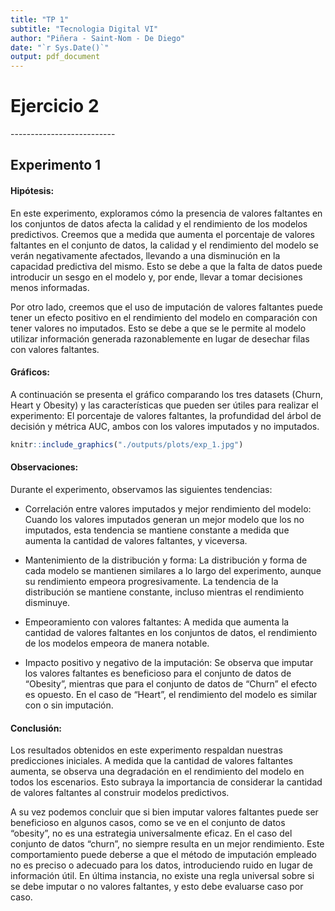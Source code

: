 ```yaml
---
title: "TP 1"
subtitle: "Tecnologia Digital VI"
author: "Piñera - Saint-Nom - De Diego"
date: "`r Sys.Date()`"
output: pdf_document
---
```


# Ejercicio 2

\-\-\-\-\-\-\-\-\-\-\-\-\-\-\-\-\-\-\-\-\-\-\-\-\--

## Experimento 1

#### Hipótesis:

En este experimento, exploramos cómo la presencia de valores faltantes en los conjuntos de datos afecta la calidad y el rendimiento de los modelos predictivos. Creemos que a medida que aumenta el porcentaje de valores faltantes en el conjunto de datos, la calidad y el rendimiento del modelo se verán negativamente afectados, llevando a una disminución en la capacidad predictiva del mismo. Esto se debe a que la falta de datos puede introducir un sesgo en el modelo y, por ende, llevar a tomar decisiones menos informadas.

Por otro lado, creemos que el uso de imputación de valores faltantes puede tener un efecto positivo en el rendimiento del modelo en comparación con tener valores no imputados. Esto se debe a que se le permite al modelo utilizar información generada razonablemente en lugar de desechar filas con valores faltantes.

#### Gráficos:

A continuación se presenta el gráfico comparando los tres datasets (Churn, Heart y Obesity) y las características que pueden ser útiles para realizar el experimento: El porcentaje de valores faltantes, la profundidad del árbol de decisión y métrica AUC, ambos con los valores imputados y no imputados.

```r

knitr::include_graphics("./outputs/plots/exp_1.jpg")

```

#### Observaciones:

Durante el experimento, observamos las siguientes tendencias:

-   Correlación entre valores imputados y mejor rendimiento del modelo: Cuando los valores imputados generan un mejor modelo que los no imputados, esta tendencia se mantiene constante a medida que aumenta la cantidad de valores faltantes, y viceversa.

-   Mantenimiento de la distribución y forma: La distribución y forma de cada modelo se mantienen similares a lo largo del experimento, aunque su rendimiento empeora progresivamente. La tendencia de la distribución se mantiene constante, incluso mientras el rendimiento disminuye.

-   Empeoramiento con valores faltantes: A medida que aumenta la cantidad de valores faltantes en los conjuntos de datos, el rendimiento de los modelos empeora de manera notable.

-   Impacto positivo y negativo de la imputación: Se observa que imputar los valores faltantes es beneficioso para el conjunto de datos de "Obesity", mientras que para el conjunto de datos de "Churn" el efecto es opuesto. En el caso de "Heart", el rendimiento del modelo es similar con o sin imputación.

#### Conclusión:

Los resultados obtenidos en este experimento respaldan nuestras predicciones iniciales. A medida que la cantidad de valores faltantes aumenta, se observa una degradación en el rendimiento del modelo en todos los escenarios. Esto subraya la importancia de considerar la cantidad de valores faltantes al construir modelos predictivos.

A su vez podemos concluir que si bien imputar valores faltantes puede ser beneficioso en algunos casos, como se ve en el conjunto de datos "obesity", no es una estrategia universalmente eficaz. En el caso del conjunto de datos "churn", no siempre resulta en un mejor rendimiento. Este comportamiento puede deberse a que el método de imputación empleado no es preciso o adecuado para los datos, introduciendo ruido en lugar de información útil. En última instancia, no existe una regla universal sobre si se debe imputar o no valores faltantes, y esto debe evaluarse caso por caso.
